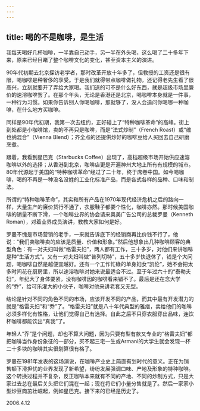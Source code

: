 ```yaml
---
---
---
```

title: 喝的不是咖啡，是生活
---




我每天喝好几杯咖啡，一半靠自己动手，另一半在外头喝，这么喝了二十多年下来，原来已经目睹了整个咖啡文化的变化，甚至资本主义的演进。

90年代初期去北京探访老学者，那时改革开放十年多了，但教授的工资还是很有限，喝咖啡是种奢侈的享受。于是我们就得带点咖啡做礼物，还记得老先生看了很高兴，立刻就要开了弄给大家喝。我们送的可不是什么好东西，就是超级市场里廉价的速溶咖啡罢了。在那个年头，无论是香港还是北京，喝咖啡本身就是一件事，一种行为习惯。如果你告诉别人你喝咖啡，那就够了，没人会追问你喝哪一种咖啡，在什么地方买咖啡。

同样是90年代初期，我第一次去纽约，正好碰上了“特种咖啡革命”的高峰。街上到处都是小咖啡馆，卖的不再只是咖啡，而是“法式炒制”（French Roast）或“维也纳混合”（Vienna Blend）；齐全点的还提供炒好的咖啡豆给人买回去自己研磨烹煮。

跟着，我看到星巴克（Starbucks Coffee）出现了，高档超级市场开始供应速溶咖啡以外的选择；从香港到北京，咖啡店更是开遍神州大地上所有有规模的城市。80年代源起于美国的“特种咖啡革命”经过了二十年，终于席卷中国。如今喝咖啡，喝的不再是一种没名没姓的工业化标准产品，而是各式各样的品种、口味和制法。

所谓的“特种咖啡革命”，其实和所有产品在1970年现代经济危机之后的路向一样，大量生产的廉价货行不通了，衣服鞋子都要个性化，咖啡亦然。那时候美国咖啡的销量不断下滑，一个咖啡业界的协会请来奥美广告公司的总裁罗曼（Kenneth Roman），对着业界成员演讲，教教大家如何是好。

罗曼不愧是市场营销的老手，一来就告诉底下的经销商再比价钱不行了，他说：“我们卖咖啡卖的应该是质量、价值和形象。”然后他想象出几种咖啡顾客的典型角色：有一对夫妇叫做“格雷夫妇”，两人都有工作，三十多岁，对他们来讲咖啡是种“生活方式”。又有一对夫妇叫做“普列切特”，五十多岁快退休了，钱是个大问题，喝咖啡自然是越便宜越好。还有一个工作忙碌的单身妇女“凯伦”，她不会把太多时间花在厨房里，所以速溶咖啡对她来说最适合不过。至于年过六十的“泰勒夫妇”，年纪大了身体要紧，没有咖啡因的咖啡看来错不了。最后是还在念大学的“乔”，给可乐灌大的小伙子，咖啡对他来讲老套又无型。

结论是针对不同的角色不同的市场，应该开发不同的产品，而其中最有开发潜力的就是“格雷夫妇”和“乔”了。“格雷夫妇”就是八十年代典型的雅痞，卖给他们的咖啡必须多样化有性格，让他们觉得自己有选择。自此之后不只穿衣服穿出品味，连饮杯咖啡都能饮出“真我”了。

年轻人“乔”是个问题，却也不算大问题，因为只要有型有款又专业的“格雷夫妇”都把咖啡当作身份象征的一部分，买不起三宅一生或Armani的大学生就会发现一杯二十多块的咖啡其实很划算很有格了。

罗曼在1981年发表的这场演说，在咖啡产业史上简直有划时代的意义。正在为销售额下滑担忧的业界发现了新希望，纷纷发展强调口味、产地及形象的特种咖啡。这个转换过程并不复杂，反正咖啡本来就有不同的产地、不同的炒制方式，只是大家过去总在最后关头把它们混在一起；现在将它们小量分售就是了。然后一家家小型炒豆商茁壮崛起，例如星巴克。接下来的已经是历史了。





2006.4.12